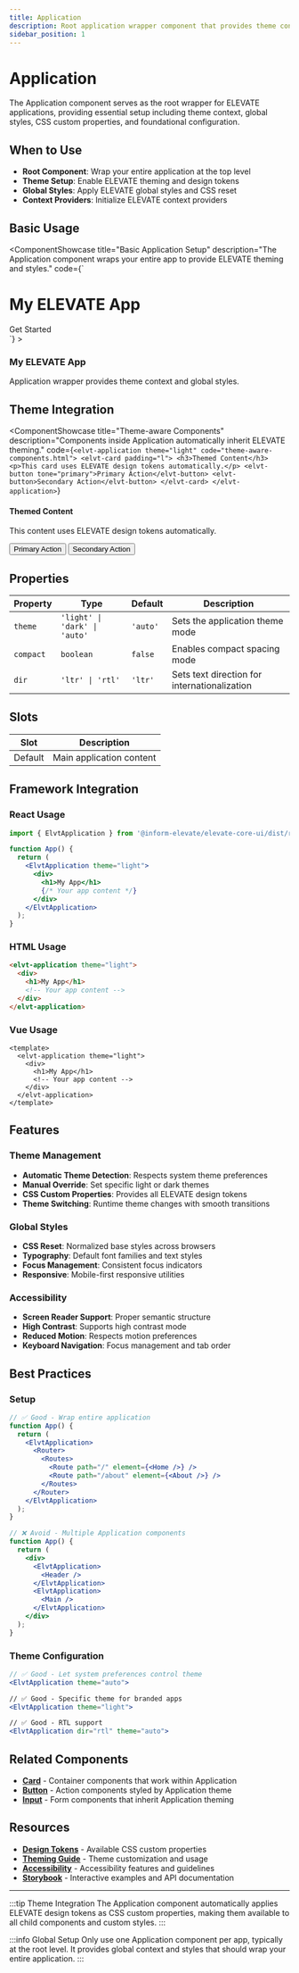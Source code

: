 ```yaml
---
title: Application
description: Root application wrapper component that provides theme context, global styles, and foundational setup for ELEVATE applications
sidebar_position: 1
---
```



# Application

The Application component serves as the root wrapper for ELEVATE applications, providing essential setup including theme context, global styles, CSS custom properties, and foundational configuration.

## When to Use

- **Root Component**: Wrap your entire application at the top level
- **Theme Setup**: Enable ELEVATE theming and design tokens
- **Global Styles**: Apply ELEVATE global styles and CSS reset
- **Context Providers**: Initialize ELEVATE context providers

## Basic Usage

<ComponentShowcase
  title="Basic Application Setup"
  description="The Application component wraps your entire app to provide ELEVATE theming and styles."
  code={`<elvt-application
  code="basic-application-setup.html">
  <div>
    <h1>My ELEVATE App</h1>
    <elvt-button tone="primary">Get Started</elvt-button>
  </div>
</elvt-application>`}
>
  <div style={{padding: '1rem', border: '1px solid var(--elvt-alias-layout-border-muted)', borderRadius: '8px'}}>
    <h3>My ELEVATE App</h3>
    <p>Application wrapper provides theme context and global styles.</p>
  </div>
</ComponentShowcase>

## Theme Integration

<ComponentShowcase
  title="Theme-aware Components"
  description="Components inside Application automatically inherit ELEVATE theming."
  code={`<elvt-application theme="light"
  code="theme-aware-components.html">
  <elvt-card padding="l">
    <h3>Themed Content</h3>
    <p>This card uses ELEVATE design tokens automatically.</p>
    <elvt-button tone="primary">Primary Action</elvt-button>
    <elvt-button>Secondary Action</elvt-button>
  </elvt-card>
</elvt-application>`}
>
  <div style={{padding: '1rem', background: 'var(--elvt-alias-layout-layer-default)', borderRadius: '8px'}}>
    <h4>Themed Content</h4>
    <p>This content uses ELEVATE design tokens automatically.</p>
    <div style={{display: 'flex', gap: '0.5rem'}}>
      <button style={{padding: '0.5rem 1rem', background: 'var(--elvt-primitives-color-blue-500)', color: 'white', border: 'none', borderRadius: '4px'}}>
        Primary Action
      </button>
      <button style={{padding: '0.5rem 1rem', background: 'transparent', border: '1px solid var(--elvt-alias-layout-border-muted)', borderRadius: '4px'}}>
        Secondary Action
      </button>
    </div>
  </div>
</ComponentShowcase>

## Properties

| Property | Type | Default | Description |
|----------|------|---------|-------------|
| `theme` | `'light' \| 'dark' \| 'auto'` | `'auto'` | Sets the application theme mode |
| `compact` | `boolean` | `false` | Enables compact spacing mode |
| `dir` | `'ltr' \| 'rtl'` | `'ltr'` | Sets text direction for internationalization |

## Slots

| Slot | Description |
|------|-------------|
| Default | Main application content |

## Framework Integration

### React Usage

```jsx
import { ElvtApplication } from '@inform-elevate/elevate-core-ui/dist/react';

function App() {
  return (
    <ElvtApplication theme="light">
      <div>
        <h1>My App</h1>
        {/* Your app content */}
      </div>
    </ElvtApplication>
  );
}
```

### HTML Usage

```html
<elvt-application theme="light">
  <div>
    <h1>My App</h1>
    <!-- Your app content -->
  </div>
</elvt-application>
```

### Vue Usage

```vue
<template>
  <elvt-application theme="light">
    <div>
      <h1>My App</h1>
      <!-- Your app content -->
    </div>
  </elvt-application>
</template>
```

## Features

### Theme Management
- **Automatic Theme Detection**: Respects system theme preferences
- **Manual Override**: Set specific light or dark themes
- **CSS Custom Properties**: Provides all ELEVATE design tokens
- **Theme Switching**: Runtime theme changes with smooth transitions

### Global Styles
- **CSS Reset**: Normalized base styles across browsers
- **Typography**: Default font families and text styles
- **Focus Management**: Consistent focus indicators
- **Responsive**: Mobile-first responsive utilities

### Accessibility
- **Screen Reader Support**: Proper semantic structure
- **High Contrast**: Supports high contrast mode
- **Reduced Motion**: Respects motion preferences
- **Keyboard Navigation**: Focus management and tab order

## Best Practices

### Setup
```jsx
// ✅ Good - Wrap entire application
function App() {
  return (
    <ElvtApplication>
      <Router>
        <Routes>
          <Route path="/" element={<Home />} />
          <Route path="/about" element={<About />} />
        </Routes>
      </Router>
    </ElvtApplication>
  );
}

// ❌ Avoid - Multiple Application components
function App() {
  return (
    <div>
      <ElvtApplication>
        <Header />
      </ElvtApplication>
      <ElvtApplication>
        <Main />
      </ElvtApplication>
    </div>
  );
}
```

### Theme Configuration
```jsx
// ✅ Good - Let system preferences control theme
<ElvtApplication theme="auto">

// ✅ Good - Specific theme for branded apps
<ElvtApplication theme="light">

// ✅ Good - RTL support
<ElvtApplication dir="rtl" theme="auto">
```

## Related Components

- **[Card](/docs/components/card)** - Container components that work within Application
- **[Button](/docs/components/button)** - Action components styled by Application theme
- **[Input](/docs/components/input)** - Form components that inherit Application theming

## Resources

- **[Design Tokens](/docs/design)** - Available CSS custom properties
- **[Theming Guide](/docs/home/themes)** - Theme customization and usage
- **[Accessibility](/docs/guidelines/accessibility)** - Accessibility features and guidelines
- **[Storybook](https://elevate-core-ui.inform-cloud.io/?path=/docs/components-application)** - Interactive examples and API documentation

---

:::tip Theme Integration
The Application component automatically applies ELEVATE design tokens as CSS custom properties, making them available to all child components and custom styles.
:::

:::info Global Setup
Only use one Application component per app, typically at the root level. It provides global context and styles that should wrap your entire application.
:::